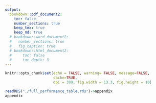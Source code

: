 ```yaml
---
output: 
  bookdown::pdf_document2:
    toc: false
    number_sections: true
    keep_tex: true
    keep_md: true
  # bookdown::word_document2:
  #   number_sections: true
  #   fig_caption: true
  # bookdown::html_document2:
  #     toc: false
  #     toc_depth: 3
---
```


```r
knitr::opts_chunk$set(echo = FALSE, warning= FALSE, message=FALSE,
                      cache=TRUE,
                      dpi = 300, fig.width = 13.3, fig.height = 10)
```

```r
readRDS("./full_performance_table.rds")->appendix
appendix

```